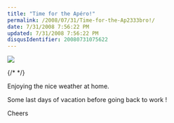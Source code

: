 ```yaml
---
title: "Time for the Apéro!"
permalink: /2008/07/31/Time-for-the-Ap2333bro!/
date: 7/31/2008 7:56:22 PM
updated: 7/31/2008 7:56:22 PM
disqusIdentifier: 20080731075622
---
```


[![](http://farm4.static.flickr.com/3221/2718754961_70f8d4fab7.jpg)](http://www.flickr.com/photos/laurentkempe/2718754961/ "photo sharing")

{/* <!-- more --> */}

Enjoying the nice weather at home.  


Some last days of vacation before going back to work !  


Cheers

